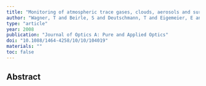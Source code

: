 ```yaml
---
title: "Monitoring of atmospheric trace gases, clouds, aerosols and surface properties from UV/vis/NIR satellite instruments"
author: "Wagner, T and Beirle, S and Deutschmann, T and Eigemeier, E and Frankenberg, C and Grzegorski, M and Liu, C and Marbach, T and Platt, U and De Vries, M Penning"
type: "article"
year: 2008
publication: "Journal of Optics A: Pure and Applied Optics"
doi: "10.1088/1464-4258/10/10/104019"
materials: ""
toc: false
---
```


## Abstract

